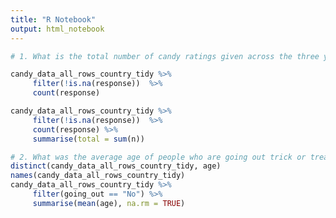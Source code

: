 ```yaml
---
title: "R Notebook"
output: html_notebook
---
```

```r
# 1. What is the total number of candy ratings given across the three years. (number of candy ratings, not number of raters. Don’t count missing values)

candy_data_all_rows_country_tidy %>%
     filter(!is.na(response))  %>%
     count(response)

candy_data_all_rows_country_tidy %>%
     filter(!is.na(response))  %>%
     count(response) %>%
     summarise(total = sum(n))

```
```r
# 2. What was the average age of people who are going out trick or treating and the average age of people 3. not going trick or treating?
distinct(candy_data_all_rows_country_tidy, age)
names(candy_data_all_rows_country_tidy)
candy_data_all_rows_country_tidy %>%
     filter(going_out == "No") %>%
     summarise(mean(age), na.rm = TRUE)
```

